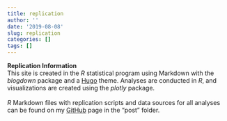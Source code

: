 ```yaml
---
title: replication
author: ''
date: '2019-08-08'
slug: replication
categories: []
tags: []
---
```

__Replication Information__  
This site is created in the _R_ statistical program using Markdown with the _blogdown_ package and a [Hugo](https://gohugo.io/){target="_blank"} theme. Analyses are conducted in _R_, and visualizations are created using the _plotly_ package.<br><br>
_R_ Markdown files with replication scripts and data sources for all analyses can be found on my [GitHub](https://github.com/yioryos-nardis/yioryos-nardis.github.io){target="_blank"} page in the "post" folder.
